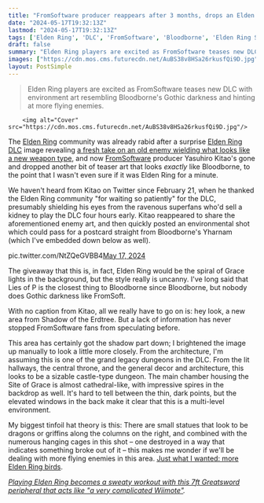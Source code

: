 ```yaml
---
title: "FromSoftware producer reappears after 3 months, drops an Elden Ring DLC image that looks exactly like Bloodborne, explains nothing, leaves"
date: "2024-05-17T19:32:13Z"
lastmod: "2024-05-17T19:32:13Z"
tags: ['Elden Ring', 'DLC', 'FromSoftware', 'Bloodborne', 'Elden Ring Shadow of the Erdtree']
draft: false
summary: "Elden Ring players are excited as FromSoftware teases new DLC with environment art resembling Bloodborne's Gothic darkness and hinting at more flying enemies."
images: ["https://cdn.mos.cms.futurecdn.net/AuBS38v8HSa26rkusfQi9D.jpg"]
layout: PostSimple
---
```

> Elden Ring players are excited as FromSoftware teases new DLC with environment art resembling Bloodborne's Gothic darkness and hinting at more flying enemies.


        <img alt="Cover" src="https://cdn.mos.cms.futurecdn.net/AuBS38v8HSa26rkusfQi9D.jpg"/>
        
The [Elden Ring](https://www.gamesradar.com/elden-ring-guide/) community was already rabid after a surprise [Elden Ring DLC](https://www.gamesradar.com/elden-ring-dlc-downloadable-content-updates-plans/) image revealing [a fresh take on an old enemy wielding what looks like a new weapon type](https://www.gamesradar.com/games/rpg/arise-tarnished-a-new-elden-ring-dlc-image-just-dropped-and-it-looks-like-a-fresh-take-on-an-old-enemy-wielding-a-cool-new-weapon-type/), and now [FromSoftware](https://www.gamesradar.com/tag/fromsoftware/) producer Yasuhiro Kitao's gone and dropped another bit of teaser art that looks *exactly* like Bloodborne, to the point that I wasn't even sure if it was Elden Ring for a minute. 

We haven't heard from Kitao on Twitter since February 21, when he thanked the Elden Ring community "for waiting so patiently" for the DLC, presumably shielding his eyes from the ravenous superfans who'd sell a kidney to play the DLC four hours early. Kitao reappeared to share the aforementioned enemy art, and then quickly posted an environmental shot which could pass for a postcard straight from Bloodborne's Yharnam (which I've embedded down below as well).

pic.twitter.com/NtZQeGVBB4[May 17, 2024](https://twitter.com/YasuhiroKitao/status/1791527563728425007)

The giveaway that this is, in fact, Elden Ring would be the spiral of Grace lights in the background, but the style really is uncanny. I've long said that Lies of P is the closest thing to Bloodborne since Bloodborne, but nobody does Gothic darkness like FromSoft.

With no caption from Kitao, all we really have to go on is: hey look, a new area from Shadow of the Erdtree. But a lack of information has never stopped FromSoftware fans from speculating before. 

This area has certainly got the shadow part down; I brightened the image up manually to look a little more closely. From the architecture, I'm assuming this is one of the grand legacy dungeons in the DLC. From the lit hallways, the central throne, and the general decor and architecture, this looks to be a sizable castle-type dungeon. The main chamber housing the Site of Grace is almost cathedral-like, with impressive spires in the backdrop as well. It's hard to tell between the thin, dark points, but the elevated windows in the back make it clear that this is a multi-level environment. 

My biggest tinfoil hat theory is this: There are small statues that look to be dragons or griffins along the columns on the right, and combined with the numerous hanging cages in this shot – one destroyed in a way that indicates something broke out of it – this makes me wonder if we'll be dealing with more flying enemies in this area. [<u>Just what I wanted: more Elden Ring birds</u>](https://www.gamesradar.com/its-been-a-year-and-im-still-mad-about-the-birds-in-elden-ring/). 



[<u><em>Playing Elden Ring becomes a sweaty workout with this 7ft Greatsword peripheral that acts like "a very complicated Wiimote"</em></u>](https://www.gamesradar.com/games/rpg/playing-elden-ring-becomes-a-sweaty-workout-with-this-7ft-greatsword-peripheral-that-acts-like-a-very-complicated-wiimote/)*.*
        